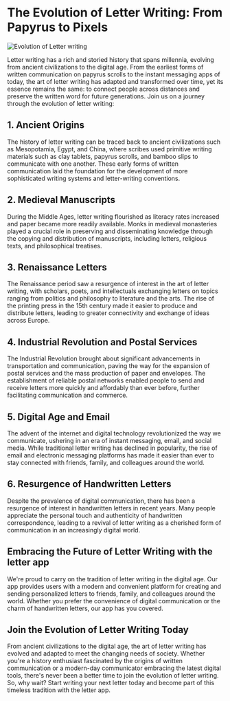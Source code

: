 
# The Evolution of Letter Writing: From Papyrus to Pixels

<Image src="/blog/evolution-letter-writing.jpg" alt="Evolution of Letter writing" width={800} height={700} />

Letter writing has a rich and storied history that spans millennia, evolving from ancient civilizations to the digital age. From the earliest forms of written communication on papyrus scrolls to the instant messaging apps of today, the art of letter writing has adapted and transformed over time, yet its essence remains the same: to connect people across distances and preserve the written word for future generations. Join us on a journey through the evolution of letter writing:

## 1. Ancient Origins

The history of letter writing can be traced back to ancient civilizations such as Mesopotamia, Egypt, and China, where scribes used primitive writing materials such as clay tablets, papyrus scrolls, and bamboo slips to communicate with one another. These early forms of written communication laid the foundation for the development of more sophisticated writing systems and letter-writing conventions.

## 2. Medieval Manuscripts

During the Middle Ages, letter writing flourished as literacy rates increased and paper became more readily available. Monks in medieval monasteries played a crucial role in preserving and disseminating knowledge through the copying and distribution of manuscripts, including letters, religious texts, and philosophical treatises.

## 3. Renaissance Letters

The Renaissance period saw a resurgence of interest in the art of letter writing, with scholars, poets, and intellectuals exchanging letters on topics ranging from politics and philosophy to literature and the arts. The rise of the printing press in the 15th century made it easier to produce and distribute letters, leading to greater connectivity and exchange of ideas across Europe.

## 4. Industrial Revolution and Postal Services

The Industrial Revolution brought about significant advancements in transportation and communication, paving the way for the expansion of postal services and the mass production of paper and envelopes. The establishment of reliable postal networks enabled people to send and receive letters more quickly and affordably than ever before, further facilitating communication and commerce.

## 5. Digital Age and Email

The advent of the internet and digital technology revolutionized the way we communicate, ushering in an era of instant messaging, email, and social media. While traditional letter writing has declined in popularity, the rise of email and electronic messaging platforms has made it easier than ever to stay connected with friends, family, and colleagues around the world.

## 6. Resurgence of Handwritten Letters

Despite the prevalence of digital communication, there has been a resurgence of interest in handwritten letters in recent years. Many people appreciate the personal touch and authenticity of handwritten correspondence, leading to a revival of letter writing as a cherished form of communication in an increasingly digital world.

## Embracing the Future of Letter Writing with the letter app

We're proud to carry on the tradition of letter writing in the digital age. Our app provides users with a modern and convenient platform for creating and sending personalized letters to friends, family, and colleagues around the world. Whether you prefer the convenience of digital communication or the charm of handwritten letters, our app has you covered.

## Join the Evolution of Letter Writing Today

From ancient civilizations to the digital age, the art of letter writing has evolved and adapted to meet the changing needs of society. Whether you're a history enthusiast fascinated by the origins of written communication or a modern-day communicator embracing the latest digital tools, there's never been a better time to join the evolution of letter writing. So, why wait? Start writing your next letter today and become part of this timeless tradition with the letter app.

